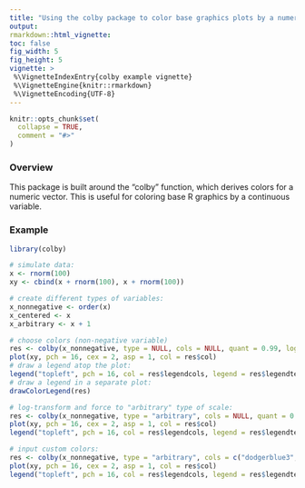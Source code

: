```yaml
---
title: "Using the colby package to color base graphics plots by a numeric vector"
output: 
rmarkdown::html_vignette: 
toc: false
fig_width: 5 
fig_height: 5 
vignette: >
 %\VignetteIndexEntry{colby example vignette}
 %\VignetteEngine{knitr::rmarkdown}
 %\VignetteEncoding{UTF-8}
---
```

<style>
p.caption {
  font-size: 1.5em;
}
</style>
```r
knitr::opts_chunk$set(
  collapse = TRUE,
  comment = "#>"
)
```

### Overview

This package is built around the "colby" function, which derives colors for a numeric vector.
This is useful for coloring base R graphics by a continuous variable. 

### Example

```r
library(colby)

# simulate data:
x <- rnorm(100)
xy <- cbind(x + rnorm(100), x + rnorm(100))

# create different types of variables:
x_nonnegative <- order(x)
x_centered <- x
x_arbitrary <- x + 1

# choose colors (non-negative variable)
res <- colby(x_nonnegative, type = NULL, cols = NULL, quant = 0.99, log = FALSE, na_col = NA) 
plot(xy, pch = 16, cex = 2, asp = 1, col = res$col)
# draw a legend atop the plot:
legend("topleft", pch = 16, col = res$legendcols, legend = res$legendtext)
# draw a legend in a separate plot:
drawColorLegend(res)

# log-transform and force to "arbitrary" type of scale:
res <- colby(x_nonnegative, type = "arbitrary", cols = NULL, quant = 0.99, log = TRUE, na_col = NA) 
plot(xy, pch = 16, cex = 2, asp = 1, col = res$col)
legend("topleft", pch = 16, col = res$legendcols, legend = res$legendtext)

# input custom colors:
res <- colby(x_nonnegative, type = "arbitrary", cols = c("dodgerblue3", "grey60", "orange"), quant = 0.99, log = TRUE, na_col = NA) 
plot(xy, pch = 16, cex = 2, asp = 1, col = res$col)
legend("topleft", pch = 16, col = res$legendcols, legend = res$legendtext)

```

